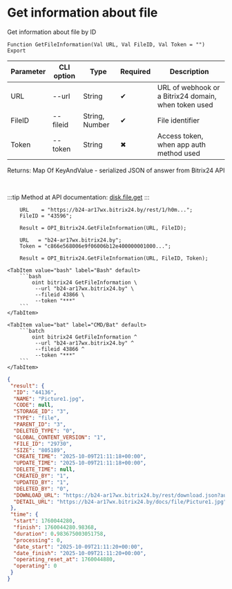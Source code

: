 ﻿---
sidebar_position: 3
description: Get information about file and other functions to work with Bitrix24 in the Open Integration Package, a free open-source integration library for 1C:Enterprise 8, OneScript and CLI
keywords: [1C, 1С, 1С:Enterprise, 1С:Enterprise 8.3, API, Integration, Services, Exchange, OneScript, CLI, Bitrix24]
---


# Get information about file
 Get information about file by ID



`Function GetFileInformation(Val URL, Val FileID, Val Token = "") Export`

  | Parameter | CLI option | Type | Required | Description |
  |-|-|-|-|-|
  | URL | --url | String | &#x2714; | URL of webhook or a Bitrix24 domain, when token used |
  | FileID | --fileid | String, Number | &#x2714; | File identifier |
  | Token | --token | String | &#x2716; | Access token, when app auth method used |

  
  Returns:  Map Of KeyAndValue - serialized JSON of answer from Bitrix24 API

<br/>

:::tip
Method at API documentation: [disk.file.get](https://dev.1c-bitrix.ru/rest_help/disk/file/disk_file_get.php)
:::
<br/>


```bsl title="1C:Enterprise/OneScript code example"
    URL    = "https://b24-ar17wx.bitrix24.by/rest/1/h0m...";
    FileID = "43596";

    Result = OPI_Bitrix24.GetFileInformation(URL, FileID);

    URL   = "b24-ar17wx.bitrix24.by";
    Token = "c866e568006e9f06006b12e400000001000...";

    Result = OPI_Bitrix24.GetFileInformation(URL, FileID, Token);
```
 

 <Tabs>
  
    <TabItem value="bash" label="Bash" default>
        ```bash
            oint bitrix24 GetFileInformation \
             --url "b24-ar17wx.bitrix24.by" \
             --fileid 43866 \
             --token "***"
        ```
    </TabItem>
  
    <TabItem value="bat" label="CMD/Bat" default>
        ```batch
            oint bitrix24 GetFileInformation ^
             --url "b24-ar17wx.bitrix24.by" ^
             --fileid 43866 ^
             --token "***"
        ```
    </TabItem>
</Tabs>


```json title="Result"
{
 "result": {
  "ID": "44136",
  "NAME": "Picture1.jpg",
  "CODE": null,
  "STORAGE_ID": "3",
  "TYPE": "file",
  "PARENT_ID": "3",
  "DELETED_TYPE": "0",
  "GLOBAL_CONTENT_VERSION": "1",
  "FILE_ID": "29730",
  "SIZE": "805189",
  "CREATE_TIME": "2025-10-09T21:11:18+00:00",
  "UPDATE_TIME": "2025-10-09T21:11:18+00:00",
  "DELETE_TIME": null,
  "CREATED_BY": "1",
  "UPDATED_BY": "1",
  "DELETED_BY": "0",
  "DOWNLOAD_URL": "https://b24-ar17wx.bitrix24.by/rest/download.json?auth=a932e868006e9f06006b12e400000001000007cb4f91548f2b14466d71cee6bef90289&token=disk%7CaWQ9NDQxMzYmXz1JR0oxZkp5RW92UzY3WkE3NktEd21uWlhuRmhqckd2ZQ%3D%3D%7CImRvd25sb2FkfGRpc2t8YVdROU5EUXhNelltWHoxSlIwb3haa3A1Ulc5MlV6WTNXa0UzTmt0RWQyMXVXbGh1Um1ocWNrZDJaUT09fGE5MzJlODY4MDA2ZTlmMDYwMDZiMTJlNDAwMDAwMDAxMDAwMDA3Y2I0ZjkxNTQ4ZjJiMTQ0NjZkNzFjZWU2YmVmOTAyODki.%2F1RQfEz1rL1khaUYtDqk0NVDNFNJlfGFxdzKV0CZkxM%3D",
  "DETAIL_URL": "https://b24-ar17wx.bitrix24.by/docs/file/Picture1.jpg"
 },
 "time": {
  "start": 1760044280,
  "finish": 1760044280.98368,
  "duration": 0.983675003051758,
  "processing": 0,
  "date_start": "2025-10-09T21:11:20+00:00",
  "date_finish": "2025-10-09T21:11:20+00:00",
  "operating_reset_at": 1760044880,
  "operating": 0
 }
}
```
